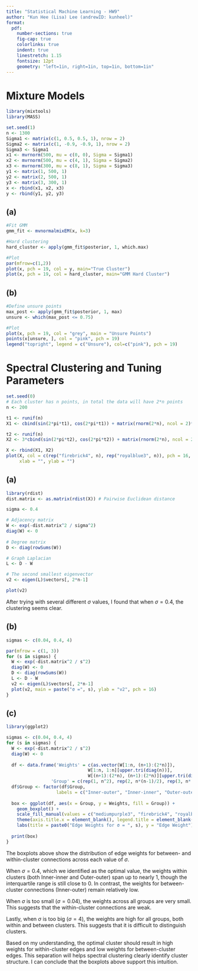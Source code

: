```yaml
---
title: "Statistical Machine Learning - HW9"
author: "Kun Hee (Lisa) Lee (andrewID: kunheel)"
format:
  pdf:
    number-sections: true
    fig-cap: true
    colorlinks: true
    indent: true
    linestretch: 1.15
    fontsize: 12pt
    geometry: "left=1in, right=1in, top=1in, bottom=1in"
---
```


# Mixture Models

```r
library(mixtools)
library(MASS)

set.seed(1)
n <- 1300
Sigma1 <- matrix(c(1, 0.5, 0.5, 1), nrow = 2)
Sigma2 <- matrix(c(1, -0.9, -0.9, 1), nrow = 2)
Sigma3 <- Sigma1
x1 <- mvrnorm(500, mu = c(0, 0), Sigma = Sigma1)
x2 <- mvrnorm(500, mu = c(4, 1), Sigma = Sigma2)  
x3 <- mvrnorm(300, mu = c(8, 1), Sigma = Sigma3)
y1 <- matrix(1, 500, 1)
y2 <- matrix(2, 500, 1)
y3 <- matrix(3, 300, 1) 
x <- rbind(x1, x2, x3)
y <- rbind(y1, y2, y3)
```


## (a)
```r
#Fit GMM
gmm_fit <- mvnormalmixEM(x, k=3) 

#Hard clustering
hard_cluster <- apply(gmm_fit$posterior, 1, which.max)

#Plot
par(mfrow=c(1,2))
plot(x, pch = 19, col = y, main="True Cluster")
plot(x, pch = 19, col = hard_cluster, main="GMM Hard Cluster")

```


## (b)
```r
#Define unsure points 
max_post <- apply(gmm_fit$posterior, 1, max)
unsure <- which(max_post <= 0.75)

#Plot
plot(x, pch = 19, col = "grey", main = "Unsure Points")
points(x[unsure, ], col = "pink", pch = 19)
legend("topright", legend = c("Unsure"), col=c("pink"), pch = 19)
```


# Spectral Clustering and Tuning Parameters

```r
set.seed(0)
# Each cluster has n points, in total the data will have 2*n points
n <- 200 

t1 <- runif(n)
X1 <- cbind(sin(2*pi*t1), cos(2*pi*t1)) + matrix(rnorm(2*n), ncol = 2)*0.1

t2 <- runif(n)
X2 <- 3*cbind(sin(2*pi*t2), cos(2*pi*t2)) + matrix(rnorm(2*n), ncol = 2)*0.1

X <- rbind(X1, X2)
plot(X, col = c(rep("firebrick4", n), rep("royalblue3", n)), pch = 16, 
     xlab = "", ylab = "")
```


## (a)
```r
library(rdist)
dist.matrix <- as.matrix(rdist(X)) # Pairwise Euclidean distance

sigma <- 0.4

# Adjacency matrix  
W <- exp(-dist.matrix^2 / sigma^2)
diag(W) <- 0
  
# Degree matrix
D <- diag(rowSums(W))

# Graph Laplacian
L <- D - W

# The second smallest eigenvector
v2 <- eigen(L)$vectors[, 2*n-1]

plot(v2)
```

After trying with several different $\sigma$ values, I found that when $\sigma = 0.4$,
the clustering seems clear. 

## (b)
```r
sigmas <- c(0.04, 0.4, 4)

par(mfrow = c(1, 3))
for (s in sigmas) {
  W <- exp(-dist.matrix^2 / s^2)
  diag(W) <- 0
  D <- diag(rowSums(W))
  L <- D - W
  v2 <- eigen(L)$vectors[, 2*n-1]
  plot(v2, main = paste("σ =", s), ylab = "v2", pch = 16)
}

```


## (c)
```r
library(ggplot2)

sigmas <- c(0.04, 0.4, 4)
for (s in sigmas) {
  W <- exp(-dist.matrix^2 / s^2)
  diag(W) <- 0
  
  df <- data.frame('Weights' = c(as.vector(W[1:n, (n+1):(2*n)]), 
                               W[1:n, 1:n][upper.tri(diag(n))], 
                               W[(n+1):(2*n), (n+1):(2*n)][upper.tri(diag(n))]), 
                 'Group' = c(rep(1, n^2), rep(2, n*(n-1)/2), rep(3, n*(n-1)/2)))
  df$Group <- factor(df$Group, 
                   labels = c("Inner-outer", "Inner-inner", "Outer-outer"))
  
  box <- ggplot(df, aes(x = Group, y = Weights, fill = Group)) + 
    geom_boxplot() +
    scale_fill_manual(values = c("mediumpurple3", "firebrick4", "royalblue3")) + 
    theme(axis.title.x = element_blank(), legend.title = element_blank()) +
    labs(title = paste0("Edge Weights for σ = ", s), y = "Edge Weight")
  
  print(box)
}

```

The boxplots above show the distribution of edge weights for between- and 
within-cluster connections across each value of $\sigma$.

When $\sigma = 0.4$, which we identified as the optimal value, the weights within clusters (both Inner-inner and Outer-outer) span up to nearly 1, though the interquartile range is still close to 0. In contrast, the weights for between-cluster connections (Inner-outer) remain relatively low.

When $\sigma$ is too small ($\sigma = 0.04$), the weights across all groups are very small. This suggests that the within-cluster connections are weak.

Lastly, when $\sigma$ is too big ($\sigma = 4$), the weights are high for all groups, both within and between clusters. This suggests that it is difficult to distinguish clusters.

Based on my understanding, the optimal cluster should result in high weights for
within-cluster edges and low weights for between-cluster edges. This separation
will helps spectral clustering clearly identify cluster structure. I can conclude
that the boxplots above support this intuition.
